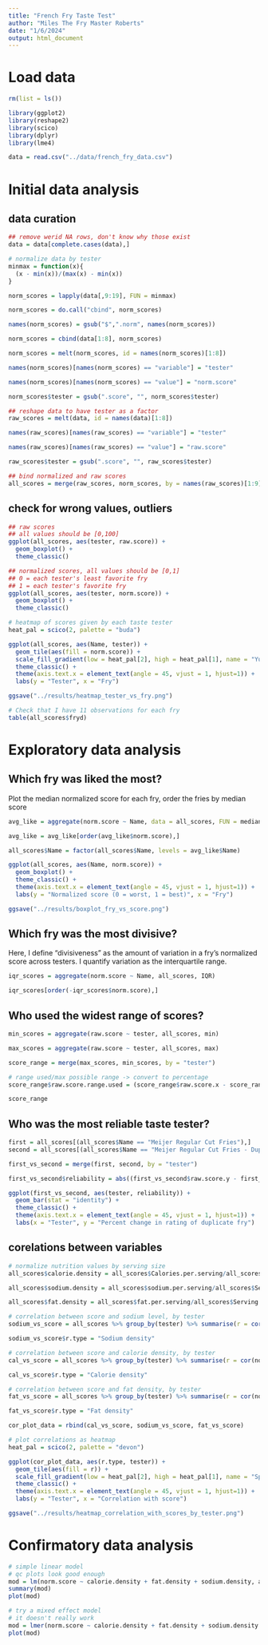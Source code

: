 ```yaml
---
title: "French Fry Taste Test"
author: "Miles The Fry Master Roberts"
date: "1/6/2024"
output: html_document
---
```


# Load data
```r
rm(list = ls())

library(ggplot2)
library(reshape2)
library(scico)
library(dplyr)
library(lme4)

data = read.csv("../data/french_fry_data.csv")
```

# Initial data analysis

## data curation
```r
## remove werid NA rows, don't know why those exist
data = data[complete.cases(data),]

# normalize data by tester
minmax = function(x){
  (x - min(x))/(max(x) - min(x))
}

norm_scores = lapply(data[,9:19], FUN = minmax)

norm_scores = do.call("cbind", norm_scores)

names(norm_scores) = gsub("$",".norm", names(norm_scores))

norm_scores = cbind(data[1:8], norm_scores)

norm_scores = melt(norm_scores, id = names(norm_scores)[1:8])

names(norm_scores)[names(norm_scores) == "variable"] = "tester"

names(norm_scores)[names(norm_scores) == "value"] = "norm.score"

norm_scores$tester = gsub(".score", "", norm_scores$tester)

## reshape data to have tester as a factor
raw_scores = melt(data, id = names(data)[1:8])

names(raw_scores)[names(raw_scores) == "variable"] = "tester"

names(raw_scores)[names(raw_scores) == "value"] = "raw.score"

raw_scores$tester = gsub(".score", "", raw_scores$tester)

## bind normalized and raw scores
all_scores = merge(raw_scores, norm_scores, by = names(raw_scores)[1:9])
```

## check for wrong values, outliers
```r
## raw scores
## all values should be [0,100]
ggplot(all_scores, aes(tester, raw.score)) +
  geom_boxplot() +
  theme_classic()

## normalized scores, all values should be [0,1]
## 0 = each tester's least favorite fry
## 1 = each tester's favorite fry
ggplot(all_scores, aes(tester, norm.score)) +
  geom_boxplot() +
  theme_classic()

# heatmap of scores given by each taste tester
heat_pal = scico(2, palette = "buda")

ggplot(all_scores, aes(Name, tester)) +
  geom_tile(aes(fill = norm.score)) +
  scale_fill_gradient(low = heat_pal[2], high = heat_pal[1], name = "Yummy score") +
  theme_classic() +
  theme(axis.text.x = element_text(angle = 45, vjust = 1, hjust=1)) +
  labs(y = "Tester", x = "Fry")

ggsave("../results/heatmap_tester_vs_fry.png")

# Check that I have 11 observations for each fry
table(all_scores$fryd)
```

# Exploratory data analysis

## Which fry was liked the most?

Plot the median normalized score for each fry, order the fries by median score

```r
avg_like = aggregate(norm.score ~ Name, data = all_scores, FUN = median)

avg_like = avg_like[order(avg_like$norm.score),]

all_scores$Name = factor(all_scores$Name, levels = avg_like$Name)

ggplot(all_scores, aes(Name, norm.score)) +
  geom_boxplot() +
  theme_classic() +
  theme(axis.text.x = element_text(angle = 45, vjust = 1, hjust=1)) +
  labs(y = "Normalized score (0 = worst, 1 = best)", x = "Fry")

ggsave("../results/boxplot_fry_vs_score.png")
```

## Which fry was the most divisive?

Here, I define "divisiveness" as the amount of variation in a fry's normalized score across testers. I quantify variation as the interquartile range.

```r
iqr_scores = aggregate(norm.score ~ Name, all_scores, IQR)

iqr_scores[order(-iqr_scores$norm.score),]
```

## Who used the widest range of scores?

```r
min_scores = aggregate(raw.score ~ tester, all_scores, min)

max_scores = aggregate(raw.score ~ tester, all_scores, max)

score_range = merge(max_scores, min_scores, by = "tester")

# range used/max possible range -> convert to percentage
score_range$raw.score.range.used = (score_range$raw.score.x - score_range$raw.score.y)/(100-1) * 100

score_range
```

## Who was the most reliable taste tester?

```r
first = all_scores[(all_scores$Name == "Meijer Regular Cut Fries"),]
second = all_scores[(all_scores$Name == "Meijer Regular Cut Fries - Duplicate"),]

first_vs_second = merge(first, second, by = "tester")

first_vs_second$reliability = abs((first_vs_second$raw.score.y - first_vs_second$raw.score.x)/first_vs_second$raw.score.x * 100)

ggplot(first_vs_second, aes(tester, reliability)) +
  geom_bar(stat = "identity") +
  theme_classic() +
  theme(axis.text.x = element_text(angle = 45, vjust = 1, hjust=1)) +
  labs(x = "Tester", y = "Percent change in rating of duplicate fry")
```

## corelations between variables
```r
# normalize nutrition values by serving size
all_scores$calorie.density = all_scores$Calories.per.serving/all_scores$Serving.size

all_scores$sodium.density = all_scores$sodium.per.serving/all_scores$Serving.size

all_scores$fat.density = all_scores$fat.per.serving/all_scores$Serving.size

# correlation between score and sodium level, by tester
sodium_vs_score = all_scores %>% group_by(tester) %>% summarise(r = cor(norm.score, sodium.density, method = "spearman"))

sodium_vs_score$r.type = "Sodium density"

# correlation between score and calorie density, by tester
cal_vs_score = all_scores %>% group_by(tester) %>% summarise(r = cor(norm.score, calorie.density, method = "spearman"))

cal_vs_score$r.type = "Calorie density"

# correlation between score and fat density, by tester
fat_vs_score = all_scores %>% group_by(tester) %>% summarise(r = cor(norm.score, fat.density, method = "spearman"))

fat_vs_score$r.type = "Fat density"

cor_plot_data = rbind(cal_vs_score, sodium_vs_score, fat_vs_score)

# plot correlations as heatmap
heat_pal = scico(2, palette = "devon")

ggplot(cor_plot_data, aes(r.type, tester)) +
  geom_tile(aes(fill = r)) +
  scale_fill_gradient(low = heat_pal[2], high = heat_pal[1], name = "Spearman correlation") +
  theme_classic() +
  theme(axis.text.x = element_text(angle = 45, vjust = 1, hjust=1)) +
  labs(y = "Tester", x = "Correlation with score")

ggsave("../results/heatmap_correlation_with_scores_by_tester.png")

```

# Confirmatory data analysis
```r
# simple linear model
# qc plots look good enough
mod = lm(norm.score ~ calorie.density + fat.density + sodium.density, all_scores)
summary(mod)
plot(mod)

# try a mixed effect model
# it doesn't really work
mod = lmer(norm.score ~ calorie.density + fat.density + sodium.density + (1|tester), all_scores)
plot(mod)
```